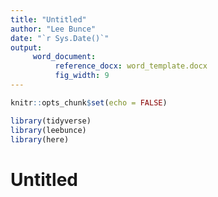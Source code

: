 ```yaml
---
title: "Untitled"
author: "Lee Bunce"
date: "`r Sys.Date()`"
output: 
     word_document:
          reference_docx: word_template.docx
          fig_width: 9
---
```


```r
knitr::opts_chunk$set(echo = FALSE)

library(tidyverse)
library(leebunce)
library(here)

```

# Untitled
